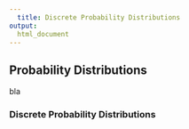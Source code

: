 ```yaml
---  
  title: Discrete Probability Distributions
output: 
  html_document
---
```

  
  
## Probability Distributions
  
  bla

### Discrete Probability Distributions